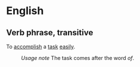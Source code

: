 =English=

==Verb phrase, transitive==
To [[accomplish]] a [[task]] [[easily]].
:''Usage note'' The task comes after the word ''of''.